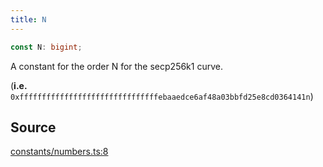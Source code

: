 ```yaml
---
title: N
---
```


```ts
const N: bigint;
```

A constant for the order N for the secp256k1 curve.

(**i.e.** `0xfffffffffffffffffffffffffffffffebaaedce6af48a03bbfd25e8cd0364141n`)

## Source

[constants/numbers.ts:8](https://github.com/dominant-strategies/quais.js/blob/7ad0a969a30d30fc2cf79fa0dcda980927cb6fd5/src/constants/numbers.ts#L8)
